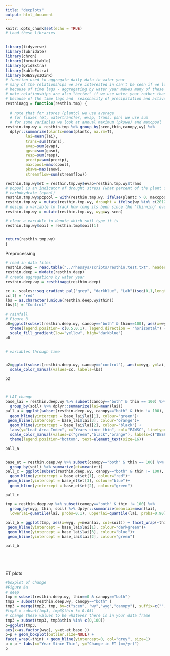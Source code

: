 ```yaml
---
title: "decplots"
output: html_document
---
```



```r
knitr::opts_chunk$set(echo = TRUE)
# Load these libraries


library(tidyverse)
library(lubridate)
library(chron)
library(formattable)
library(gridExtra)
library(kableExtra)
library(RHESSysIOinR)
# function used to aggregate daily data to water year
# many of the relationships we are interested in can't be seen if we look at daily output
# because of time lags - aggregating by water year makes many of these more visible
# note relationships are also "better" if we use water year rather than calendar year
# because of the time lags and  seasonality of precipitation and active growing season
resthinagg = function(resthin.tmp) {
  
  # note that for stores (plantc) we use average
  # for fluxes (et, watertransfer, evap, trans, psn) we use sum
  # for some variables we look at annual maximum (pkswe) and maxcpool 
resthin.tmp.wy = resthin.tmp %>% group_by(scen,thin,canopy,wy) %>% 
  dplyr::summarize(plantc=mean(plantc, na.rm=T),
         lai=mean(lai),
         trans=sum(trans),
         evap=sum(evap), 
         gpsn=sum(gpsn), 
         resp=sum(resp), 
         precip=sum(precip),
         maxcpool=max(cpool),
         pkswe=max(snow),
         streamflow=sum(streamflow)) 

resthin.tmp.wy$et = resthin.tmp.wy$evap+resthin.tmp.wy$trans
# pcpool is an indicator of drought stress (what percent of the plant carbon is in stored
# carbohydrate (cpool)
resthin.tmp.wy$pcpool = with(resthin.tmp.wy, ifelse(plantc > 0, maxcpool/plantc,0))
resthin.tmp.wy = mutate(resthin.tmp.wy, drought = ifelse(wy %in% c(2012:2015),TRUE, FALSE) )
# design a variable to track how long its been since the 'thinning' even occured
resthin.tmp.wy = mutate(resthin.tmp.wy, wyg=wy-scen)

# clear a variable to denote which soil type it is
resthin.tmp.wy$soil = resthin.tmp$soil[1]


return(resthin.tmp.wy)
} 
```

Preprocessing
```r

# read in data files
resthin.deep = read.table("../rhessys/scripts/resthin.test.txt", header=T)
resthin.deep = mkdate(resthin.deep)
# create aggregations by water year
resthin.deep.wy = resthinagg(resthin.deep)

```

```r


cc <- scales::seq_gradient_pal("grey", "darkblue", "Lab")(seq(0,1,length.out=length(unique(resthin.deep.wy$thin))))
cc[1] = "red"
lbs = as.character(unique(resthin.deep.wy$thin))
lbs[1] = "Control"

# rainfall
# Figure 3
p0=ggplot(subset(resthin.deep.wy, canopy=="both" & thin==100), aes(x=wyg, y=precip, fill=precip))+geom_col()+labs(y="Precipition (mm/yr)", x="Year after thin", fill="Precip (mm/yr)") + facet_wrap(~scen, nrow=4) +
  theme(legend.position= c(0.5,0.1), legend.direction = "horizontal") + guides(fill=guide_legend(title.position="top")) + 
  scale_fill_gradient(low="yellow", high="darkblue")
p0


# variables through time


p2=ggplot(subset(resthin.deep.wy, canopy=="control"), aes(x=wyg, y=lai, col=as.factor(thin)))+geom_line()+facet_wrap(~scen)+
  scale_color_manual(values=cc, labels=lbs) 

p2



# LAI change
base_lai = resthin.deep.wy %>% subset(canopy=="both" & thin == 100) %>%
  group_by(soil) %>% dplyr::summarize(lai=mean(lai))
pall_a = ggplot(subset(resthin.deep.wy, canopy=="both" & thin != 100), aes(x=wyg, y=lai, col=as.factor(soil)), size=3)+facet_wrap(~thin) +stat_summary(fun.y="mean", geom="line")+ 
  geom_hline(yintercept = base_lai$lai[1], colour="green")+
 geom_hline(yintercept = base_lai$lai[3], colour="orange")+
  geom_hline(yintercept = base_lai$lai[2], colour="black") + 
  labs(y="Leaf Area Index", x="Years since thin", col="PAWSC", linetype="") +
  scale_color_manual(values=c("green","black","orange"), labels=c("DEEP","MID","SHALLOW"))+ theme_bw() +
  theme(legend.position="bottom", text=element_text(size=16)) 

pall_a


base_et = resthin.deep.wy %>% subset(canopy=="both" & thin == 100) %>%
  group_by(soil) %>% summarize(et=mean(et))
pall_c = ggplot(subset(resthin.deep.wy, canopy=="both" & thin != 100), aes(x=wyg, y=et, col=as.factor(soil)))+facet_wrap(~thin) +stat_summary(fun.y="mean", geom="line")+ 
  geom_hline(yintercept = base_et$et[1], colour="red")+
 geom_hline(yintercept = base_et$et[3], colour="blue")+
  geom_hline(yintercept = base_et$et[2], colour="green")

pall_c

tmp = resthin.deep.wy %>% subset(canopy=="both" & thin != 100) %>% 
  group_by(wyg, thin, soil) %>% dplyr::summarize(meanlai=mean(lai), 
  lowerlai=quantile(lai, probs=0.1), upperlai=quantile(lai, probs=0.90))

pall_b = ggplot(tmp, aes(x=wyg, y=meanlai, col=soil)) + facet_wrap(~thin) +geom_ribbon(aes(ymin=lowerlai, ymax=upperlai, fill=soil), alpha=0.2) +
 geom_hline(yintercept = base_lai$lai[1], colour="darkgreen")+
 geom_hline(yintercept = base_lai$lai[3], colour="blue")+
 geom_hline(yintercept = base_lai$lai[2], colour="green")

pall_b






```


ET plots

```r

#boxplot of change
#Figure 6a
# deep
tmp = subset(resthin.deep.wy, thin==0 & canopy=="both")
tmp2 = subset(resthin.deep.wy, canopy=="both" )
tmp3 = merge(tmp2, tmp, by=c("scen", "wy","wyg","canopy"), suffix=c("",".base"), all.x=F)
#tmp3 = subset(tmp3, tmp3$thin != 0.05)
# change these values to be whatever there is in your data frame 
tmp3 = subset(tmp3, tmp3$thin %in% c(0,100))
p=ggplot(tmp3, 
aes(x=as.factor(wyg), y=et-et.base ))
p=p + geom_boxplot(outlier.size=NULL) + 
facet_wrap(~thin) + geom_hline(yintercept=0, col="grey", size=1)
p = p + labs(x="Year Since Thin", y="Change in ET (mm/yr)")
p

```
